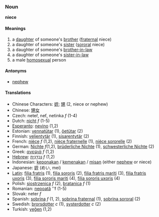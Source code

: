 ===Noun===
'''niece'''

====Meanings====
#a [[daughter]] of someone's [[brother]] ([[fraternal]] niece)
#a daughter of someone's [[sister]] ([[sororal]] niece)
#a daughter of someone's [[brother-in-law]]
#a daughter of someone's [[sister-in-law]]
#a male [[homosexual]] person

====Antonyms====
*[[nephew]]

====Translations====
*Chinese Characters: [[姪]]; [[甥]] (2, niece or nephew)
*Chinese: [[甥女]]
*Czech: neteř, neť, netinka  ''f'' (1-4)
*Dutch: [[nicht]] ''f'' (1-5)
*[[Esperanto]]: [[nevino]] (1,2)
*Estonian: [[vennatütar]] (1), [[õetütar]] (2)
*Finnish: [[veljentytär]] (1), [[sisarentytär]] (2)
*French: [[nièce]] ''f'' (1,2), [[nièce fraternelle]] (1), [[nièce sororelle]] (2)
*German: [[Nichte]] ''f''(1,2), [[brüderliche Nichte]] (1), [[schwesterliche Nichte]] (2)
*Greek: [[ανεψιά]] ''f'' (1,2)
*[[Hebrew]]: [[נֶכְדָּנִית]] ''f'' (1,2)
*Indonesian: [[keponakan]] / [[kemenakan]] / [[misan]] (either [[nephew]] or niece)
*Japanese: [[姪]] (めい, mei)
*[[Latin]]: [[filia fratris]] (1), [[filia sororis]] (2), [[filia fratris mariti]] (3), [[filia fratris uxoris]] (3), [[filia sororis mariti]] (4), [[filia sororis uxoris]] (4)
*Polish: [[siostrzenica]] ''f'' (2), [[bratanica]] ''f'' (1)
*Romanian: [[nepoată]] ''f (1-5)
*Slovak: neter  ''f''
*Spanish: [[sobrina]] ''f'' (1, 2), [[sobrina fraternal]] (1), [[sobrina sororal]] (2)
*Swedish: [[brorsdotter]] ''c'' (1), [[systerdotter]] ''c'' (2)
*Turkish: [[yeğen]] (1,2)